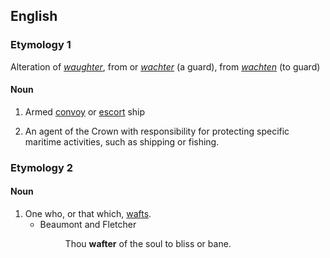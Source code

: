 ==English==

===Etymology 1===
Alteration of {{etyl|enm|en}} ''[[waughter]]'', from {{etyl|dum|en}} or {{etyl|gml|en}} ''[[wachter]]'' (a guard), from ''[[wachten]]'' (to guard)

====Noun====
{{en-noun}}

# {{lb|en|obsolete}} Armed [[convoy]] or [[escort]] ship
# {{lb|en|obsolete}} An agent of the Crown with responsibility for protecting specific maritime activities, such as shipping or fishing.

===Etymology 2===
{{suffix|waft|er|lang=en}}

====Noun====
{{en-noun}}

# One who, or that which, [[waft]]s.
#* Beaumont and Fletcher
#*: Thou '''wafter''' of the soul to bliss or bane.